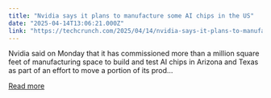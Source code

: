 ```yaml
---
title: "Nvidia says it plans to manufacture some AI chips in the US"
date: "2025-04-14T13:06:21.000Z"
link: "https://techcrunch.com/2025/04/14/nvidia-says-it-plans-to-manufacture-some-ai-chips-in-the-u-s/"
---
```


Nvidia said on Monday that it has commissioned more than a million square feet of manufacturing space to build and test AI chips in Arizona and Texas as part of an effort to move a portion of its prod...

[Read more](https://techcrunch.com/2025/04/14/nvidia-says-it-plans-to-manufacture-some-ai-chips-in-the-u-s/)
